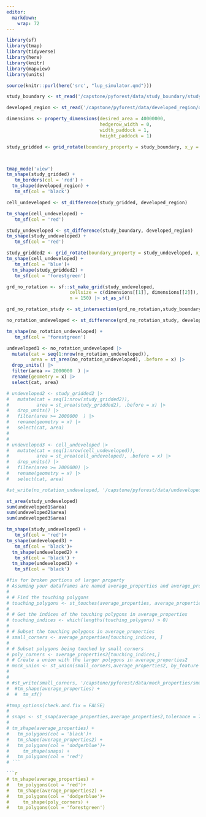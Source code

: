 ```yaml
---
editor: 
  markdown: 
    wrap: 72
---
```


```r
library(sf)
library(tmap)
library(tidyverse)
library(here)
library(knitr)
library(mapview)
library(units)
```

```r

source(knitr::purl(here('src', "lup_simulator.qmd")))

```




```r
study_boundary <- st_read('/capstone/pyforest/data/study_boundary/study_boundary.shp')

developed_region <- st_read('/capstone/pyforest/data/developed_region/developed_region.gpkg')

dimensions <- property_dimensions(desired_area = 40000000,
                                  hedgerow_width = 0,
                                  width_paddock = 1,
                                  height_paddock = 1) 

study_gridded <- grid_rotate(boundary_property = study_boundary, x_y = dimensions) |> st_as_sf()



tmap_mode('view')
tm_shape(study_gridded) +
   tm_borders(col = 'red') +
  tm_shape(developed_region) +
   tm_sf(col = 'black') 

```

```r
cell_undeveloped <- st_difference(study_gridded, developed_region)

tm_shape(cell_undeveloped) +
   tm_sf(col = 'red')
```

```r
study_undeveloped <- st_difference(study_boundary, developed_region)
tm_shape(study_undeveloped) +
   tm_sf(col = 'red')

study_gridded2 <- grid_rotate(boundary_property = study_undeveloped, x_y = dimensions) |> st_as_sf()
tm_shape(cell_undeveloped) +
   tm_sf(col = 'blue')+
  tm_shape(study_gridded2) +
   tm_sf(col = 'forestgreen')

```

```r
grd_no_rotation <- sf::st_make_grid(study_undeveloped,
                       cellsize = c(dimensions[[1]], dimensions[[2]]),
                       n = 150) |> st_as_sf()

grd_no_rotation_study <- st_intersection(grd_no_rotation,study_boundary)

no_rotation_undeveloped <- st_difference(grd_no_rotation_study, developed_region) 

tm_shape(no_rotation_undeveloped) +
   tm_sf(col = 'forestgreen')

```


```r

undeveloped1 <- no_rotation_undeveloped |> 
  mutate(cat = seq(1:nrow(no_rotation_undeveloped)), 
         area = st_area(no_rotation_undeveloped), .before = x) |>
  drop_units() |>
  filter(area >= 2000000  ) |>
  rename(geometry = x) |> 
  select(cat, area)

# undeveloped2 <- study_gridded2 |> 
#   mutate(cat = seq(1:nrow(study_gridded2)), 
#          area = st_area(study_gridded2), .before = x) |>
#   drop_units() |>
#   filter(area >= 2000000  ) |>
#   rename(geometry = x) |> 
#   select(cat, area)
# 
# 
# undeveloped3 <- cell_undeveloped |> 
#   mutate(cat = seq(1:nrow(cell_undeveloped)), 
#          area = st_area(cell_undeveloped), .before = x) |>
#   drop_units() |>
#   filter(area >= 2000000) |>
#   rename(geometry = x) |> 
#   select(cat, area)

#st_write(no_rotation_undeveloped, '/capstone/pyforest/data/undeveloped_region/undeveloped_region_complete.shp')
```

```r
st_area(study_undeveloped)
sum(undeveloped1$area)
sum(undeveloped2$area)
sum(undeveloped3$area)

```


```r
tm_shape(study_undeveloped) +
   tm_sf(col = 'red')+
tm_shape(undeveloped3) +
   tm_sf(col = 'black')+
  tm_shape(undeveloped2) +
   tm_sf(col = 'black') +
  tm_shape(undeveloped1) +
   tm_sf(col = 'black')

```

```r
#fix for broken portions of larger property
# Assuming your dataframes are named average_properties and average_properties2
# 
# # Find the touching polygons
# touching_polygons <- st_touches(average_properties, average_properties2)
# 
# # Get the indices of the touching polygons in average_properties
# touching_indices <- which(lengths(touching_polygons) > 0)
# 
# # Subset the touching polygons in average_properties
# small_corners <- average_properties[touching_indices, ]
# 
# # Subset polygons being touched by small corners
# poly_corners <- average_properties2[touching_indices,]
# # Create a union with the larger polygons in average_properties2
# mock_union <- st_union(small_corners,average_properties2, by_feature = TRUE)
# 
# 
# #st_write(small_corners, '/capstone/pyforest/data/mock_properties/small_corners.shp')
#  #tm_shape(average_properties) +
#  #  tm_sf()
```

```r
#tmap_options(check.and.fix = FALSE)
# 
# snaps <- st_snap(average_properties,average_properties2,tolerance = 700) |> st_make_valid()
# 
# tm_shape(average_properties) +
#   tm_polygons(col = 'black')+
#   tm_shape(average_properties2) +
#   tm_polygons(col = 'dodgerblue')+
#     tm_shape(snaps) +
#   tm_polygons(col = 'red')
# ```

```r
# tm_shape(average_properties) +
#   tm_polygons(col = 'red')+
#   tm_shape(average_properties2) +
#   tm_polygons(col = 'dodgerblue')+
#     tm_shape(poly_corners) +
#   tm_polygons(col = 'forestgreen')
```
